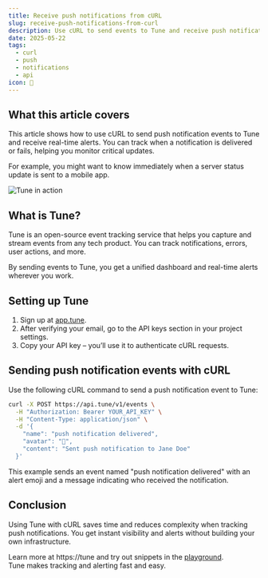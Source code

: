 ```yaml
---
title: Receive push notifications from cURL
slug: receive-push-notifications-from-curl
description: Use cURL to send events to Tune and receive push notifications for real-time alert tracking in your workflow.
date: 2025-05-22
tags:
  - curl
  - push
  - notifications
  - api
icon: 🔔
---
```


## What this article covers

This article shows how to use cURL to send push notification events to Tune and receive real-time alerts. You can track when a notification is delivered or fails, helping you monitor critical updates.

For example, you might want to know immediately when a server status update is sent to a mobile app.

![Tune in action](https://tune/images/pitch/ops_insitu.jpg)

## What is Tune?

Tune is an open-source event tracking service that helps you capture and stream events from any tech product. You can track notifications, errors, user actions, and more.

By sending events to Tune, you get a unified dashboard and real-time alerts wherever you work.

## Setting up Tune

1. Sign up at [app.tune](https://app.tune).
2. After verifying your email, go to the API keys section in your project settings.
3. Copy your API key – you’ll use it to authenticate cURL requests.

## Sending push notification events with cURL

Use the following cURL command to send a push notification event to Tune:

```bash
curl -X POST https://api.tune/v1/events \
  -H "Authorization: Bearer YOUR_API_KEY" \
  -H "Content-Type: application/json" \
  -d '{
    "name": "push notification delivered",
    "avatar": "🔔",
    "content": "Sent push notification to Jane Doe"
  }'
```

This example sends an event named "push notification delivered" with an alert emoji and a message indicating who received the notification.

## Conclusion

Using Tune with cURL saves time and reduces complexity when tracking push notifications. You get instant visibility and alerts without building your own infrastructure.

Learn more at https://tune and try out snippets in the [playground](https://tune/playground).  
Tune makes tracking and alerting fast and easy.
